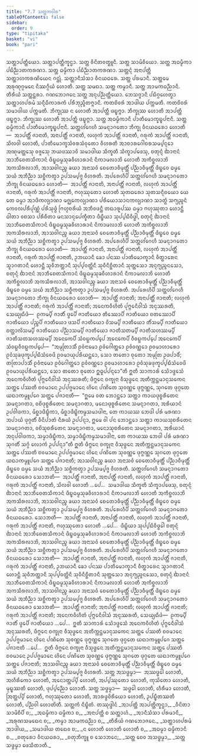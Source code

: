 ```yaml
---
title: "7.7 ᩈᨲ᩠ᨲᨠᩅᩤᩁ"
tableOfContents: false
sidebar:
  order: 9
type: "tipitaka"
basket: "vi"
book: "pari"
---
```



<DynamicBreadcrumb />

<Division number="327" book="pari">

<Paragraph number="1535" book="pari">
ᩈᨲ᩠ᨲᩣᨸᨲ᩠ᨲᩥᨿᩮᩣ. ᩈᨲ᩠ᨲᩣᨸᨲ᩠ᨲᩥᨠ᩠ᨡᨶ᩠ᨵᩣ. ᩈᨲ᩠ᨲ ᩅᩥᨶᩦᨲᩅᨲ᩠ᨳᩪᨶᩥ. ᩈᨲ᩠ᨲ ᩈᩣᨾᩦᨧᩥᨿᩮᩣ. ᩈᨲ᩠ᨲ ᩋᨵᨾ᩠ᨾᩥᨠᩣ ᨸᨭᩥᨬ᩠ᨬᩣᨲᨠᩁᨱᩣ. ᩈᨲ᩠ᨲ ᨵᨾ᩠ᨾᩥᨠᩣ ᨸᨭᩥᨬ᩠ᨬᩣᨲᨠᩁᨱᩣ. ᩈᨲ᩠ᨲᨶ᩠ᨶᩴ ᩋᨶᩣᨸᨲ᩠ᨲᩥ ᩈᨲ᩠ᨲᩣᩉᨠᩁᨱᩦᨿᩮᨶ ᨣᨶ᩠ᨲᩩᩴ. ᩈᨲ᩠ᨲᩣᨶᩥᩈᩴᩈᩣ ᩅᩥᨶᨿᨵᩁᩮ. ᩈᨲ᩠ᨲ ᨸᩁᨾᩣᨶᩥ. ᩈᨲ᩠ᨲᨾᩮ ᩋᩁᩩᨱᩩᨣ᩠ᨣᨾᨶᩮ ᨶᩥᩔᨣ᩠ᨣᩥᨿᩴ ᩉᩮᩣᨲᩥ. ᩈᨲ᩠ᨲ ᩈᨾᨳᩣ. ᩈᨲ᩠ᨲ ᨠᨾ᩠ᨾᩣᨶᩥ. ᩈᨲ᩠ᨲ ᩋᩣᨾᨠᨵᨬ᩠ᨬᩣᨶᩥ. ᨲᩥᩁᩥᨿᩴ ᩈᨲ᩠ᨲᨶ᩠ᨲᩁᩣ. ᨣᨱᨽᩮᩣᨩᨶᩮ ᩈᨲ᩠ᨲ ᩋᨶᩩᨸᨬ᩠ᨬᨲ᩠ᨲᩥᨿᩮᩣ. ᨽᩮᩈᨩ᩠ᨩᩣᨶᩥ ᨸᨭᩥᨣ᩠ᨣᩉᩮᨲ᩠ᩅᩣ ᩈᨲ᩠ᨲᩣᩉᨸᩁᨾᩴ ᩈᨶ᩠ᨶᩥᨵᩥᨠᩣᩁᨠᩴ ᨸᩁᩥᨽᩩᨬ᩠ᨩᩥᨲᨻ᩠ᨻᩣᨶᩥ. ᨠᨲᨧᩦᩅᩁᩴ ᩋᩣᨴᩤᨿ ᨸᨠ᩠ᨠᨾᨲᩥ. ᨠᨲᨧᩦᩅᩁᩴ ᩈᨾᩣᨴᩤᨿ ᨸᨠ᩠ᨠᨾᨲᩥ. ᨽᩥᨠ᩠ᨡᩩᩔ ᨶ ᩉᩮᩣᨲᩥ ᩋᩣᨸᨲ᩠ᨲᩥ ᨴᨭ᩠ᨮᨻ᩠ᨻᩣ. ᨽᩥᨠ᩠ᨡᩩᩔ ᩉᩮᩣᨲᩥ ᩋᩣᨸᨲ᩠ᨲᩥ ᨴᨭ᩠ᨮᨻ᩠ᨻᩣ. ᨽᩥᨠ᩠ᨡᩩᩔ ᩉᩮᩣᨲᩥ ᩋᩣᨸᨲ᩠ᨲᩥ ᨴᨭ᩠ᨮᨻ᩠ᨻᩣ. ᩈᨲ᩠ᨲ ᩋᨵᨾ᩠ᨾᩥᨠᩣᨶᩥ ᨸᩣᨲᩥᨾᩮᩣᨠ᩠ᨡᨭ᩠ᨮᨸᨶᩣᨶᩥ. ᩈᨲ᩠ᨲ ᨵᨾ᩠ᨾᩥᨠᩣᨶᩥ ᨸᩣᨲᩥᨾᩮᩣᨠ᩠ᨡᨭ᩠ᨮᨸᨶᩣᨶᩥ.
</Paragraph>

<Paragraph number="1536" book="pari">
ᩈᨲ᩠ᨲᩉᩘᨣᩮᩉᩥ ᩈᨾᨶ᩠ᨶᩣᨣᨲᩮᩣ ᨽᩥᨠ᩠ᨡᩩ ᩅᩥᨶᨿᨵᩁᩮᩣ ᩉᩮᩣᨲᩥ—  ᩋᩣᨸᨲ᩠ᨲᩥᩴ ᨩᩣᨶᩣᨲᩥ, ᩋᨶᩣᨸᨲ᩠ᨲᩥᩴ ᨩᩣᨶᩣᨲᩥ, ᩃᩉᩩᨠᩴ ᩋᩣᨸᨲ᩠ᨲᩥᩴ ᨩᩣᨶᩣᨲᩥ, ᨣᩁᩩᨠᩴ ᩋᩣᨸᨲ᩠ᨲᩥᩴ ᨩᩣᨶᩣᨲᩥ, ᩈᩦᩃᩅᩤ ᩉᩮᩣᨲᩥ, ᨸᩣᨲᩥᨾᩮᩣᨠ᩠ᨡᩈᩴᩅᩁᩈᩴᩅᩩᨲᩮᩣ ᩅᩥᩉᩁᨲᩥ ᩋᩣᨧᩣᩁᨣᩮᩤᨧᩁᩈᨾ᩠ᨸᨶ᩠ᨶᩮᩣ ᩋᨱᩩᨾᨲ᩠ᨲᩮᩈᩩ ᩅᨩ᩠ᨩᩮᩈᩩ ᨽᨿᨴᩔᩣᩅᩦ ᩈᨾᩣᨴᩤᨿ ᩈᩥᨠ᩠ᨡᨲᩥ ᩈᩥᨠ᩠ᨡᩣᨸᨴᩮᩈᩩ, ᨧᨲᩩᨶ᩠ᨶᩴ ᨫᩣᨶᩣᨶᩴ ᩋᩣᨽᩥᨧᩮᨲᩈᩥᨠᩣᨶᩴ ᨴᩥᨭ᩠ᨮᨵᨾ᩠ᨾᩈᩩᨡᩅᩥᩉᩣᩁᩣᨶᩴ ᨶᩥᨠᩣᨾᩃᩣᨽᩦ ᩉᩮᩣᨲᩥ ᩋᨠᩥᨧ᩠ᨨᩃᩣᨽᩦ ᩋᨠᩈᩥᩁᩃᩣᨽᩦ, ᩋᩣᩈᩅᩤᨶᨬ᩠ᨧ ᨡᨿᩣ ᩋᨶᩣᩈᩅᩴ ᨧᩮᨲᩮᩣᩅᩥᨾᩩᨲ᩠ᨲᩥᩴ ᨸᨬ᩠ᨬᩣᩅᩥᨾᩩᨲ᩠ᨲᩥᩴ ᨴᩥᨭ᩠ᨮᩮᩅ ᨵᨾ᩠ᨾᩮ ᩈᨿᩴ ᩋᨽᩥᨬ᩠ᨬᩣ ᩈᨧ᩠ᨨᩥᨠᨲ᩠ᩅᩣ ᩏᨸᩈᨾ᩠ᨸᨩ᩠ᨩ ᩅᩥᩉᩁᨲᩥ.
</Paragraph>

<Paragraph number="1537" book="pari">
ᩋᨸᩁᩮᩉᩥᨸᩥ ᩈᨲ᩠ᨲᩉᩘᨣᩮᩉᩥ ᩈᨾᨶ᩠ᨶᩣᨣᨲᩮᩣ ᨽᩥᨠ᩠ᨡᩩ ᩅᩥᨶᨿᨵᩁᩮᩣ ᩉᩮᩣᨲᩥ—  ᩋᩣᨸᨲ᩠ᨲᩥᩴ ᨩᩣᨶᩣᨲᩥ, ᩋᨶᩣᨸᨲ᩠ᨲᩥᩴ ᨩᩣᨶᩣᨲᩥ, ᩃᩉᩩᨠᩴ ᩋᩣᨸᨲ᩠ᨲᩥᩴ ᨩᩣᨶᩣᨲᩥ, ᨣᩁᩩᨠᩴ ᩋᩣᨸᨲ᩠ᨲᩥᩴ ᨩᩣᨶᩣᨲᩥ, ᨻᩉᩩᩔᩩᨲᩮᩣ ᩉᩮᩣᨲᩥ ᩈᩩᨲᨵᩁᩮᩣ ᩈᩩᨲᩈᨶ᩠ᨶᩥᨧᨿᩮᩣ ᨿᩮ ᨲᩮ ᨵᨾ᩠ᨾᩣ ᩋᩣᨴᩥᨠᩃ᩠ᨿᩣᨱᩣ ᨾᨩ᩠ᨫᩮᨠᩃ᩠ᨿᩣᨱᩣ ᨸᩁᩥᨿᩮᩣᩈᩣᨶᨠᩃ᩠ᨿᩣᨱᩣ ᩈᩣᨲ᩠ᨳᩴ ᩈᨻ᩠ᨿᨬ᩠ᨩᨶᩴ ᨠᩮᩅᩃᨸᩁᩥᨸᩩᨱ᩠ᨱᩴ ᨸᩁᩥᩈᩩᨴ᩠ᨵᩴ ᨻᩕᩉ᩠ᨾᨧᩁᩥᨿᩴ ᩋᨽᩥᩅᨴᨶ᩠ᨲᩥ ᨲᨳᩣᩁᩪᨸᩔ ᨵᨾ᩠ᨾᩣ ᨻᩉᩩᩔᩩᨲᩣ ᩉᩮᩣᨶ᩠ᨲᩥ ᨵᩤᨲᩣ ᩅᨧᩈᩣ ᨸᩁᩥᨧᩥᨲᩣ ᨾᨶᩈᩣᨶᩩᨸᩮᨠ᩠ᨡᩥᨲᩣ ᨴᩥᨭ᩠ᨮᩥᨿᩣ ᩈᩩᨸ᩠ᨸᨭᩥᩅᩥᨴ᩠ᨵᩤ, ᨧᨲᩩᨶ᩠ᨶᩴ ᨫᩣᨶᩣᨶᩴ ᩋᩣᨽᩥᨧᩮᨲᩈᩥᨠᩣᨶᩴ ᨴᩥᨭ᩠ᨮᨵᨾ᩠ᨾᩈᩩᨡᩅᩥᩉᩣᩁᩣᨶᩴ ᨶᩥᨠᩣᨾᩃᩣᨽᩦ ᩉᩮᩣᨲᩥ ᩋᨠᩥᨧ᩠ᨨᩃᩣᨽᩦ ᩋᨠᩈᩥᩁᩃᩣᨽᩦ, ᩋᩣᩈᩅᩤᨶᨬ᩠ᨧ ᨡᨿᩣ ᩋᨶᩣᩈᩅᩴ ᨧᩮᨲᩮᩣᩅᩥᨾᩩᨲ᩠ᨲᩥᩴ ᨸᨬ᩠ᨬᩣᩅᩥᨾᩩᨲ᩠ᨲᩥᩴ ᨴᩥᨭ᩠ᨮᩮᩅ ᨵᨾ᩠ᨾᩮ ᩈᨿᩴ ᩋᨽᩥᨬ᩠ᨬᩣ ᩈᨧ᩠ᨨᩥᨠᨲ᩠ᩅᩣ ᩏᨸᩈᨾ᩠ᨸᨩ᩠ᨩ ᩅᩥᩉᩁᨲᩥ.
</Paragraph>

<Paragraph number="1538" book="pari">
ᩋᨸᩁᩮᩉᩥᨸᩥ ᩈᨲ᩠ᨲᩉᩘᨣᩮᩉᩥ ᩈᨾᨶ᩠ᨶᩣᨣᨲᩮᩣ ᨽᩥᨠ᩠ᨡᩩ ᩅᩥᨶᨿᨵᩁᩮᩣ ᩉᩮᩣᨲᩥ—  ᩋᩣᨸᨲ᩠ᨲᩥᩴ ᨩᩣᨶᩣᨲᩥ, ᩋᨶᩣᨸᨲ᩠ᨲᩥᩴ ᨩᩣᨶᩣᨲᩥ, ᩃᩉᩩᨠᩴ ᩋᩣᨸᨲ᩠ᨲᩥᩴ ᨩᩣᨶᩣᨲᩥ, ᨣᩁᩩᨠᩴ ᩋᩣᨸᨲ᩠ᨲᩥᩴ ᨩᩣᨶᩣᨲᩥ, ᩏᨽᨿᩣᨶᩥ ᨡᩮᩣ ᨸᨶᩔ ᨸᩣᨲᩥᨾᩮᩣᨠ᩠ᨡᩣᨶᩥ ᩅᩥᨲ᩠ᨳᩣᩁᩮᨶ ᩈ᩠ᩅᩣᨣᨲᩣᨶᩥ ᩉᩮᩣᨶ᩠ᨲᩥ ᩈᩩᩅᩥᨽᨲ᩠ᨲᩣᨶᩥ ᩈᩩᨸ᩠ᨸᩅᨲ᩠ᨲᩦᨶᩥ ᩈᩩᩅᩥᨶᩥᨧ᩠ᨨᩥᨲᩣᨶᩥ ᩈᩩᨲ᩠ᨲᩈᩮᩣ ᩋᨶᩩᨻ᩠ᨿᨬ᩠ᨩᨶᩈᩮᩣ, ᨧᨲᩩᨶ᩠ᨶᩴ ᨫᩣᨶᩣᨶᩴ ᩋᩣᨽᩥᨧᩮᨲᩈᩥᨠᩣᨶᩴ ᨴᩥᨭ᩠ᨮᨵᨾ᩠ᨾᩈᩩᨡᩅᩥᩉᩣᩁᩣᨶᩴ ᨶᩥᨠᩣᨾᩃᩣᨽᩦ ᩉᩮᩣᨲᩥ ᩋᨠᩥᨧ᩠ᨨᩃᩣᨽᩦ ᩋᨠᩈᩥᩁᩃᩣᨽᩦ, ᩋᩣᩈᩅᩤᨶᨬ᩠ᨧ ᨡᨿᩣ ᩋᨶᩣᩈᩅᩴ ᨧᩮᨲᩮᩣᩅᩥᨾᩩᨲ᩠ᨲᩥᩴ ᨸᨬ᩠ᨬᩣᩅᩥᨾᩩᨲ᩠ᨲᩥᩴ ᨴᩥᨭ᩠ᨮᩮᩅ ᨵᨾ᩠ᨾᩮ ᩈᨿᩴ ᩋᨽᩥᨬ᩠ᨬᩣ ᩈᨧ᩠ᨨᩥᨠᨲ᩠ᩅᩣ ᩏᨸᩈᨾ᩠ᨸᨩ᩠ᨩ ᩅᩥᩉᩁᨲᩥ.
</Paragraph>

<Paragraph number="1539" book="pari">
ᩋᨸᩁᩮᩉᩥᨸᩥ ᩈᨲ᩠ᨲᩉᩘᨣᩮᩉᩥ ᩈᨾᨶ᩠ᨶᩣᨣᨲᩮᩣ ᨽᩥᨠ᩠ᨡᩩ ᩅᩥᨶᨿᨵᩁᩮᩣ ᩉᩮᩣᨲᩥ—  ᩋᩣᨸᨲ᩠ᨲᩥᩴ ᨩᩣᨶᩣᨲᩥ; ᩋᨶᩣᨸᨲ᩠ᨲᩥᩴ ᨩᩣᨶᩣᨲᩥ; ᩃᩉᩩᨠᩴ ᩋᩣᨸᨲ᩠ᨲᩥᩴ ᨩᩣᨶᩣᨲᩥ; ᨣᩁᩩᨠᩴ ᩋᩣᨸᨲ᩠ᨲᩥᩴ ᨩᩣᨶᩣᨲᩥ; ᩋᨶᩮᨠᩅᩥᩉᩥᨲᩴ ᨸᩩᨻ᩠ᨻᩮᨶᩥᩅᩤᩈᩴ ᩋᨶᩩᩔᩁᨲᩥ, ᩈᩮᨿ᩠ᨿᨳᩥᨴᩴ—  ᩑᨠᨾ᩠ᨸᩥ ᨩᩣᨲᩥᩴ ᨴ᩠ᩅᩮᨸᩥ ᨩᩣᨲᩥᨿᩮᩣ ᨲᩥᩔᩮᩣᨸᩥ ᨩᩣᨲᩥᨿᩮᩣ ᨧᨲᩔᩮᩣᨸᩥ ᨩᩣᨲᩥᨿᩮᩣ ᨸᨬ᩠ᨧᨸᩥ ᨩᩣᨲᩥᨿᩮᩣ ᨴᩈᨸᩥ ᨩᩣᨲᩥᨿᩮᩣ ᩅᩦᩈᨾ᩠ᨸᩥ ᨩᩣᨲᩥᨿᩮᩣ ᨲᩥᩴᩈᨾ᩠ᨸᩥ ᨩᩣᨲᩥᨿᩮᩣ ᨧᨲ᩠ᨲᩣᩃᩦᩈᨾ᩠ᨸᩥ ᨩᩣᨲᩥᨿᩮᩣ ᨸᨬ᩠ᨬᩣᩈᨾ᩠ᨸᩥ ᨩᩣᨲᩥᨿᩮᩣ ᨩᩣᨲᩥᩈᨲᨾ᩠ᨸᩥ ᨩᩣᨲᩥᩈᩉᩔᨾ᩠ᨸᩥ ᨩᩣᨲᩥᩈᨲᩈᩉᩔᨾ᩠ᨸᩥ ᩋᨶᩮᨠᩮᨸᩥ ᩈᩴᩅᨭ᩠ᨭᨠᨸ᩠ᨸᩮ ᩋᨶᩮᨠᩮᨸᩥ ᩅᩥᩅᨭ᩠ᨭᨠᨸ᩠ᨸᩮ ᩋᨶᩮᨠᩮᨸᩥ ᩈᩴᩅᨭ᩠ᨭᩅᩥᩅᨭ᩠ᨭᨠᨸ᩠ᨸᩮ—  “ᩋᨾᩩᨲᩕᩣᩈᩥᩴ ᩑᩅᩴᨶᩣᨾᩮᩣ ᩑᩅᩴᨣᩮᩤᨲ᩠ᨲᩮᩣ ᩑᩅᩴᩅᨱ᩠ᨱᩮᩣ ᩑᩅᨾᩣᩉᩣᩁᩮᩣ ᩑᩅᩴᩈᩩᨡᨴᩩᨠ᩠ᨡᨸ᩠ᨸᨭᩥᩈᩴᩅᩮᨴᩦ ᩑᩅᨾᩣᨿᩩᨸᩁᩥᨿᨶ᩠ᨲᩮᩣ, ᩈᩮᩣ ᨲᨲᩮᩣ ᨧᩩᨲᩮᩣ ᩋᨾᩩᨲᩕ ᩏᨴᨸᩣᨴᩥᩴ; ᨲᨲᩕᩣᨸᩣᩈᩥᩴ ᩑᩅᩴᨶᩣᨾᩮᩣ ᩑᩅᩴᨣᩮᩤᨲ᩠ᨲᩮᩣ ᩑᩅᩴᩅᨱ᩠ᨱᩮᩣ ᩑᩅᨾᩣᩉᩣᩁᩮᩣ ᩑᩅᩴᩈᩩᨡᨴᩩᨠ᩠ᨡᨸ᩠ᨸᨭᩥᩈᩴᩅᩮᨴᩦ ᩑᩅᨾᩣᨿᩩᨸᩁᩥᨿᨶ᩠ᨲᩮᩣ, ᩈᩮᩣ ᨲᨲᩮᩣ ᨧᩩᨲᩮᩣ ᩍᨵᩪᨸᨸᨶ᩠ᨶᩮᩣ”ᨲᩥ ᩍᨲᩥ ᩈᩣᨠᩣᩁᩴ ᩈᩮᩫᩣᨴ᩠ᨴᩮᩈᩴ ᩋᨶᩮᨠᩅᩥᩉᩥᨲᩴ ᨸᩩᨻ᩠ᨻᩮᨶᩥᩅᩤᩈᩴ ᩋᨶᩩᩔᩁᨲᩥ; ᨴᩥᨻ᩠ᨻᩮᨶ ᨧᨠ᩠ᨡᩩᨶᩣ ᩅᩥᩈᩩᨴ᩠ᨵᩮᨶ ᩋᨲᩥᨠ᩠ᨠᨶ᩠ᨲᨾᩣᨶᩩᩈᨠᩮᨶ ᩈᨲ᩠ᨲᩮ ᨸᩔᨲᩥ ᨧᩅᨾᩣᨶᩮ ᩏᨸᨸᨩ᩠ᨩᨾᩣᨶᩮ ᩉᩦᨶᩮ ᨸᨱᩦᨲᩮ ᩈᩩᩅᨱ᩠ᨱᩮ ᨴᩩᨻ᩠ᨻᨱ᩠ᨱᩮ, ᩈᩩᨣᨲᩮ ᨴᩩᨣ᩠ᨣᨲᩮ ᨿᨳᩣᨠᨾ᩠ᨾᩪᨸᨣᩮ ᩈᨲ᩠ᨲᩮ ᨸᨩᩣᨶᩣᨲᩥ—  “ᩍᨾᩮ ᩅᨲ ᨽᩮᩣᨶ᩠ᨲᩮᩣ ᩈᨲ᩠ᨲᩣ ᨠᩣᨿᨴᩩᨧ᩠ᨧᩁᩥᨲᩮᨶ ᩈᨾᨶ᩠ᨶᩣᨣᨲᩣ, ᩅᨧᩦᨴᩩᨧ᩠ᨧᩁᩥᨲᩮᨶ ᩈᨾᨶ᩠ᨶᩣᨣᨲᩣ, ᨾᨶᩮᩣᨴᩩᨧ᩠ᨧᩁᩥᨲᩮᨶ ᩈᨾᨶ᩠ᨶᩣᨣᨲᩣ, ᩋᩁᩥᨿᩣᨶᩴ ᩏᨸᩅᩤᨴᨠᩣ, ᨾᩥᨧ᩠ᨨᩣᨴᩥᨭ᩠ᨮᩥᨠᩣ, ᨾᩥᨧ᩠ᨨᩣᨴᩥᨭ᩠ᨮᩥᨠᨾ᩠ᨾᩈᨾᩣᨴᩤᨶᩣ, ᨲᩮ ᨠᩣᨿᩔ ᨽᩮᨴᩤ ᨸᩁᩴ ᨾᩁᨱᩣ ᩋᨸᩣᨿᩴ ᨴᩩᨣ᩠ᨣᨲᩥᩴ ᩅᩥᨶᩥᨸᩣᨲᩴ ᨶᩥᩁᨿᩴ ᩏᨸᨸᨶ᩠ᨶᩣ, ᩍᨾᩮ ᩅᩤ ᨸᨶ ᨽᩮᩣᨶ᩠ᨲᩮᩣ ᩈᨲ᩠ᨲᩣ ᨠᩣᨿᩈᩩᨧᩁᩥᨲᩮᨶ ᩈᨾᨶ᩠ᨶᩣᨣᨲᩣ, ᩅᨧᩦᩈᩩᨧᩁᩥᨲᩮᨶ ᩈᨾᨶ᩠ᨶᩣᨣᨲᩣ, ᨾᨶᩮᩣᩈᩩᨧᩁᩥᨲᩮᨶ ᩈᨾᨶ᩠ᨶᩣᨣᨲᩣ, ᩋᩁᩥᨿᩣᨶᩴ ᩋᨶᩩᨸᩅᩤᨴᨠᩣ, ᩈᨾ᩠ᨾᩣᨴᩥᨭ᩠ᨮᩥᨠᩣ, ᩈᨾ᩠ᨾᩣᨴᩥᨭ᩠ᨮᩥᨠᨾ᩠ᨾᩈᨾᩣᨴᩤᨶᩣ, ᨲᩮ ᨠᩣᨿᩔ ᨽᩮᨴᩤ ᨸᩁᩴ ᨾᩁᨱᩣ ᩈᩩᨣᨲᩥᩴ ᩈᨣ᩠ᨣᩴ ᩃᩮᩣᨠᩴ ᩏᨸᨸᨶ᩠ᨶᩣ”ᨲᩥ ᩍᨲᩥ ᨴᩥᨻ᩠ᨻᩮᨶ ᨧᨠ᩠ᨡᩩᨶᩣ ᩅᩥᩈᩩᨴ᩠ᨵᩮᨶ ᩋᨲᩥᨠ᩠ᨠᨶ᩠ᨲᨾᩣᨶᩩᩈᨠᩮᨶ ᩈᨲ᩠ᨲᩮ ᨸᩔᨲᩥ ᨧᩅᨾᩣᨶᩮ ᩏᨸᨸᨩ᩠ᨩᨾᩣᨶᩮ ᩉᩦᨶᩮ ᨸᨱᩦᨲᩮ ᩈᩩᩅᨱ᩠ᨱᩮ ᨴᩩᨻ᩠ᨻᨱ᩠ᨱᩮ ᩈᩩᨣᨲᩮ ᨴᩩᨣ᩠ᨣᨲᩮ ᨿᨳᩣᨠᨾ᩠ᨾᩪᨸᨣᩮ ᩈᨲ᩠ᨲᩮ ᨸᨩᩣᨶᩣᨲᩥ; ᩋᩣᩈᩅᩤᨶᨬ᩠ᨧ ᨡᨿᩣ ᩋᨶᩣᩈᩅᩴ ᨧᩮᨲᩮᩣᩅᩥᨾᩩᨲ᩠ᨲᩥᩴ ᨸᨬ᩠ᨬᩣᩅᩥᨾᩩᨲ᩠ᨲᩥᩴ ᨴᩥᨭ᩠ᨮᩮᩅ ᨵᨾ᩠ᨾᩮ ᩈᨿᩴ ᩋᨽᩥᨬ᩠ᨬᩣ ᩈᨧ᩠ᨨᩥᨠᨲ᩠ᩅᩣ ᩏᨸᩈᨾ᩠ᨸᨩ᩠ᨩ ᩅᩥᩉᩁᨲᩥ.
</Paragraph>

<Paragraph number="1540" book="pari">
ᩈᨲ᩠ᨲᩉᩘᨣᩮᩉᩥ ᩈᨾᨶ᩠ᨶᩣᨣᨲᩮᩣ ᩅᩥᨶᨿᨵᩁᩮᩣ ᩈᩮᩣᨽᨲᩥ—  ᩋᩣᨸᨲ᩠ᨲᩥᩴ ᨩᩣᨶᩣᨲᩥ, ᩋᨶᩣᨸᨲ᩠ᨲᩥᩴ ᨩᩣᨶᩣᨲᩥ, ᩃᩉᩩᨠᩴ ᩋᩣᨸᨲ᩠ᨲᩥᩴ ᨩᩣᨶᩣᨲᩥ, ᨣᩁᩩᨠᩴ ᩋᩣᨸᨲ᩠ᨲᩥᩴ ᨩᩣᨶᩣᨲᩥ, ᩈᩦᩃᩅᩤ ᩉᩮᩣᨲᩥ …ᨸᩮ…  ᩈᨾᩣᨴᩤᨿ ᩈᩥᨠ᩠ᨡᨲᩥ ᩈᩥᨠ᩠ᨡᩣᨸᨴᩮᩈᩩ, ᨧᨲᩩᨶ᩠ᨶᩴ ᨫᩣᨶᩣᨶᩴ ᩋᩣᨽᩥᨧᩮᨲᩈᩥᨠᩣᨶᩴ ᨴᩥᨭ᩠ᨮᨵᨾ᩠ᨾᩈᩩᨡᩅᩥᩉᩣᩁᩣᨶᩴ ᨶᩥᨠᩣᨾᩃᩣᨽᩦ ᩉᩮᩣᨲᩥ ᩋᨠᩥᨧ᩠ᨨᩃᩣᨽᩦ ᩋᨠᩈᩥᩁᩃᩣᨽᩦ, ᩋᩣᩈᩅᩤᨶᨬ᩠ᨧ ᨡᨿᩣ ᩋᨶᩣᩈᩅᩴ ᨧᩮᨲᩮᩣᩅᩥᨾᩩᨲ᩠ᨲᩥᩴ ᨸᨬ᩠ᨬᩣᩅᩥᨾᩩᨲ᩠ᨲᩥᩴ ᨴᩥᨭ᩠ᨮᩮᩅ ᨵᨾ᩠ᨾᩮ ᩈᨿᩴ ᩋᨽᩥᨬ᩠ᨬᩣ ᩈᨧ᩠ᨨᩥᨠᨲ᩠ᩅᩣ ᩏᨸᩈᨾ᩠ᨸᨩ᩠ᨩ ᩅᩥᩉᩁᨲᩥ.
</Paragraph>

<Paragraph number="1541" book="pari">
ᩋᨸᩁᩮᩉᩥᨸᩥ ᩈᨲ᩠ᨲᩉᩘᨣᩮᩉᩥ ᩈᨾᨶ᩠ᨶᩣᨣᨲᩮᩣ ᩅᩥᨶᨿᨵᩁᩮᩣ. ᩈᩮᩣᨽᨲᩥ—  ᩋᩣᨸᨲ᩠ᨲᩥᩴ ᨩᩣᨶᩣᨲᩥ, ᩋᨶᩣᨸᨲ᩠ᨲᩥᩴ ᨩᩣᨶᩣᨲᩥ, ᩃᩉᩩᨠᩴ ᩋᩣᨸᨲ᩠ᨲᩥᩴ ᨩᩣᨶᩣᨲᩥ, ᨣᩁᩩᨠᩴ ᩋᩣᨸᨲ᩠ᨲᩥᩴ ᨩᩣᨶᩣᨲᩥ, ᨻᩉᩩᩔᩩᨲᩮᩣ ᩉᩮᩣᨲᩥ …ᨸᩮ…  ᨴᩥᨭ᩠ᨮᩥᨿᩣ ᩈᩩᨸ᩠ᨸᨭᩥᩅᩥᨴ᩠ᨵᩮᩤ ᨧᨲᩩᨶ᩠ᨶᩴ ᨫᩣᨶᩣᨶᩴ ᩋᩣᨽᩥᨧᩮᨲᩈᩥᨠᩣᨶᩴ ᨴᩥᨭ᩠ᨮᨵᨾ᩠ᨾᩈᩩᨡᩅᩥᩉᩣᩁᩣᨶᩴ ᨶᩥᨠᩣᨾᩃᩣᨽᩦ ᩉᩮᩣᨲᩥ ᩋᨠᩥᨧ᩠ᨨᩃᩣᨽᩦ ᩋᨠᩈᩥᩁᩃᩣᨽᩦ, ᩋᩣᩈᩅᩤᨶᨬ᩠ᨧ ᨡᨿᩣ ᩋᨶᩣᩈᩅᩴ ᨧᩮᨲᩮᩣᩅᩥᨾᩩᨲ᩠ᨲᩥᩴ ᨸᨬ᩠ᨬᩣᩅᩥᨾᩩᨲ᩠ᨲᩥᩴ ᨴᩥᨭ᩠ᨮᩮᩅ ᨵᨾ᩠ᨾᩮ ᩈᨿᩴ ᩋᨽᩥᨬ᩠ᨬᩣ ᩈᨧ᩠ᨨᩥᨠᨲ᩠ᩅᩣ ᩏᨸᩈᨾ᩠ᨸᨩ᩠ᨩ ᩅᩥᩉᩁᨲᩥ.
</Paragraph>

<Paragraph number="1542" book="pari">
ᩋᨸᩁᩮᩉᩥᨸᩥ ᩈᨲ᩠ᨲᩉᩘᨣᩮᩉᩥ ᩈᨾᨶ᩠ᨶᩣᨣᨲᩮᩣ ᩅᩥᨶᨿᨵᩁᩮᩣ ᩈᩮᩣᨽᨲᩥ—  ᩋᩣᨸᨲ᩠ᨲᩥᩴ ᨩᩣᨶᩣᨲᩥ, ᩋᨶᩣᨸᨲ᩠ᨲᩥᩴ ᨩᩣᨶᩣᨲᩥ, ᩃᩉᩩᨠᩴ ᩋᩣᨸᨲ᩠ᨲᩥᩴ ᨩᩣᨶᩣᨲᩥ, ᨣᩁᩩᨠᩴ ᩋᩣᨸᨲ᩠ᨲᩥᩴ ᨩᩣᨶᩣᨲᩥ, ᩏᨽᨿᩣᨶᩥ ᨡᩮᩣ ᨸᨶᩔ ᨸᩣᨲᩥᨾᩮᩣᨠ᩠ᨡᩣᨶᩥ ᩅᩥᨲ᩠ᨳᩣᩁᩮᨶ ᩈ᩠ᩅᩣᨣᨲᩣᨶᩥ ᩉᩮᩣᨶ᩠ᨲᩥ ᩈᩩᩅᩥᨽᨲ᩠ᨲᩣᨶᩥ ᩈᩩᨸ᩠ᨸᩅᨲ᩠ᨲᩦᨶᩥ ᩈᩩᩅᩥᨶᩥᨧ᩠ᨨᩥᨲᩣᨶᩥ ᩈᩩᨲ᩠ᨲᩈᩮᩣ ᩋᨶᩩᨻ᩠ᨿᨬ᩠ᨩᨶᩈᩮᩣ, ᨧᨲᩩᨶ᩠ᨶᩴ ᨫᩣᨶᩣᨶᩴ ᩋᩣᨽᩥᨧᩮᨲᩈᩥᨠᩣᨶᩴ ᨴᩥᨭ᩠ᨮᨵᨾ᩠ᨾᩈᩩᨡᩅᩥᩉᩣᩁᩣᨶᩴ ᨶᩥᨠᩣᨾᩃᩣᨽᩦ ᩉᩮᩣᨲᩥ ᩋᨠᩥᨧ᩠ᨨᩃᩣᨽᩦ ᩋᨠᩈᩥᩁᩃᩣᨽᩦ, ᩋᩣᩈᩅᩤᨶᨬ᩠ᨧ ᨡᨿᩣ ᩋᨶᩣᩈᩅᩴ ᨧᩮᨲᩮᩣᩅᩥᨾᩩᨲ᩠ᨲᩥᩴ ᨸᨬ᩠ᨬᩣᩅᩥᨾᩩᨲ᩠ᨲᩥᩴ ᨴᩥᨭ᩠ᨮᩮᩅ ᨵᨾ᩠ᨾᩮ ᩈᨿᩴ ᩋᨽᩥᨬ᩠ᨬᩣ ᩈᨧ᩠ᨨᩥᨠᨲ᩠ᩅᩣ ᩏᨸᩈᨾ᩠ᨸᨩ᩠ᨩ ᩅᩥᩉᩁᨲᩥ.
</Paragraph>

<Paragraph number="1543" book="pari">
ᩋᨸᩁᩮᩉᩥᨸᩥ ᩈᨲ᩠ᨲᩉᩘᨣᩮᩉᩥ ᩈᨾᨶ᩠ᨶᩣᨣᨲᩮᩣ ᩅᩥᨶᨿᨵᩁᩮᩣ ᩈᩮᩣᨽᨲᩥ—  ᩋᩣᨸᨲ᩠ᨲᩥᩴ ᨩᩣᨶᩣᨲᩥ; ᩋᨶᩣᨸᨲ᩠ᨲᩥᩴ ᨩᩣᨶᩣᨲᩥ; ᩃᩉᩩᨠᩴ ᩋᩣᨸᨲ᩠ᨲᩥᩴ ᨩᩣᨶᩣᨲᩥ; ᨣᩁᩩᨠᩴ ᩋᩣᨸᨲ᩠ᨲᩥᩴ ᨩᩣᨶᩣᨲᩥ; ᩋᨶᩮᨠᩅᩥᩉᩥᨲᩴ ᨸᩩᨻ᩠ᨻᩮᨶᩥᩅᩤᩈᩴ ᩋᨶᩩᩔᩁᨲᩥ, ᩈᩮᨿ᩠ᨿᨳᩥᨴᩴ—  ᩑᨠᨾ᩠ᨸᩥ ᨩᩣᨲᩥᩴ ᨴ᩠ᩅᩮᨸᩥ ᨩᩣᨲᩥᨿᩮᩣ …ᨸᩮ…  ᩍᨲᩥ ᩈᩣᨠᩣᩁᩴ ᩈᩮᩫᩣᨴ᩠ᨴᩮᩈᩴ ᩋᨶᩮᨠᩅᩥᩉᩥᨲᩴ ᨸᩩᨻ᩠ᨻᩮᨶᩥᩅᩤᩈᩴ ᩋᨶᩩᩔᩁᨲᩥ, ᨴᩥᨻ᩠ᨻᩮᨶ ᨧᨠ᩠ᨡᩩᨶᩣ ᩅᩥᩈᩩᨴ᩠ᨵᩮᨶ ᩋᨲᩥᨠ᩠ᨠᨶ᩠ᨲᨾᩣᨶᩩᩈᨠᩮᨶ ᩈᨲ᩠ᨲᩮ ᨸᩔᨲᩥ ᨧᩅᨾᩣᨶᩮ ᩏᨸᨸᨩ᩠ᨩᨾᩣᨶᩮ ᩉᩦᨶᩮ ᨸᨱᩦᨲᩮ ᩈᩩᩅᨱ᩠ᨱᩮ ᨴᩩᨻ᩠ᨻᨱ᩠ᨱᩮ ᩈᩩᨣᨲᩮ ᨴᩩᨣ᩠ᨣᨲᩮ ᨿᨳᩣᨠᨾ᩠ᨾᩪᨸᨣᩮ ᩈᨲ᩠ᨲᩮ ᨸᨩᩣᨶᩣᨲᩥ …ᨸᩮ…  ᩍᨲᩥ ᨴᩥᨻ᩠ᨻᩮᨶ ᨧᨠ᩠ᨡᩩᨶᩣ ᩅᩥᩈᩩᨴ᩠ᨵᩮᨶ ᩋᨲᩥᨠ᩠ᨠᨶ᩠ᨲᨾᩣᨶᩩᩈᨠᩮᨶ ᩈᨲ᩠ᨲᩮ ᨸᩔᨲᩥ ᨧᩅᨾᩣᨶᩮ ᩏᨸᨸᨩ᩠ᨩᨾᩣᨶᩮ ᩉᩦᨶᩮ ᨸᨱᩦᨲᩮ ᩈᩩᩅᨱ᩠ᨱᩮ ᨴᩩᨻ᩠ᨻᨱ᩠ᨱᩮ ᩈᩩᨣᨲᩮ ᨴᩩᨣ᩠ᨣᨲᩮ ᨿᨳᩣᨠᨾ᩠ᨾᩪᨸᨣᩮ ᩈᨲ᩠ᨲᩮ ᨸᨩᩣᨶᩣᨲᩥ; ᩋᩣᩈᩅᩤᨶᨬ᩠ᨧ ᨡᨿᩣ ᩋᨶᩣᩈᩅᩴ ᨧᩮᨲᩮᩣᩅᩥᨾᩩᨲ᩠ᨲᩥᩴ ᨸᨬ᩠ᨬᩣᩅᩥᨾᩩᨲ᩠ᨲᩥᩴ ᨴᩥᨭ᩠ᨮᩮᩅ ᨵᨾ᩠ᨾᩮ ᩈᨿᩴ ᩋᨽᩥᨬ᩠ᨬᩣ ᩈᨧ᩠ᨨᩥᨠᨲ᩠ᩅᩣ ᩏᨸᩈᨾ᩠ᨸᨩ᩠ᨩ ᩅᩥᩉᩁᨲᩥ.
</Paragraph>

<Paragraph number="1544" book="pari">
ᩈᨲ᩠ᨲ ᩋᩈᨴ᩠ᨵᨾ᩠ᨾᩣ—  ᩋᩔᨴ᩠ᨵᩮᩤ ᩉᩮᩣᨲᩥ, ᩋᩉᩥᩁᩥᨠᩮᩣ ᩉᩮᩣᨲᩥ, ᩋᨶᩮᩣᨲ᩠ᨲᨸ᩠ᨸᩦ ᩉᩮᩣᨲᩥ, ᩋᨸ᩠ᨸᩔᩩᨲᩮᩣ ᩉᩮᩣᨲᩥ, ᨠᩩᩈᩦᨲᩮᩣ ᩉᩮᩣᨲᩥ, ᨾᩩᨭ᩠ᨮᩔᨲᩥ ᩉᩮᩣᨲᩥ, ᨴᩩᨸ᩠ᨸᨬ᩠ᨬᩮᩣ ᩉᩮᩣᨲᩥ.
</Paragraph>

<Paragraph number="1545" book="pari">
ᩈᨲ᩠ᨲ ᩈᨴ᩠ᨵᨾ᩠ᨾᩣ—  ᩈᨴ᩠ᨵᩮᩤ ᩉᩮᩣᨲᩥ, ᩉᩥᩁᩥᨾᩣ ᩉᩮᩣᨲᩥ, ᩒᨲ᩠ᨲᨸ᩠ᨸᩦ ᩉᩮᩣᨲᩥ, ᨻᩉᩩᩔᩩᨲᩮᩣ ᩉᩮᩣᨲᩥ, ᩋᩣᩁᨴ᩠ᨵᩅᩦᩁᩥᨿᩮᩣ ᩉᩮᩣᨲᩥ, ᩏᨸᨭ᩠ᨮᩥᨲᩔᨲᩥ ᩉᩮᩣᨲᩥ, ᨸᨬ᩠ᨬᩅᩤ ᩉᩮᩣᨲᩦᨲᩥ.

</Paragraph>
</Division>

<Paragraph number="1546" type="center" book="pari">
ᩈᨲ᩠ᨲᨠᩴ ᨶᩥᨭ᩠ᨮᩥᨲᩴ.



</Paragraph>

<Paragraph number="1547" type="center" book="pari">
ᨲᩔᩩᨴ᩠ᨴᩤᨶᩴ


</Paragraph>

<Paragraph number="1548" type="verses" book="pari">
_ᩋᩣᨸᨲ᩠ᨲᩥ ᩋᩣᨸᨲ᩠ᨲᩥᨠ᩠ᨡᨶ᩠ᨵᩣ,_  
_ᩅᩥᨶᩦᨲᩣ ᩈᩣᨾᩦᨧᩥᨸᩥ ᨧ;_  
_ᩋᨵᨾ᩠ᨾᩥᨠᩣ ᨵᨾ᩠ᨾᩥᨠᩣ ᨧ,_  
_ᩋᨶᩣᨸᨲ᩠ᨲᩥ ᨧ ᩈᨲ᩠ᨲᩣᩉᩴ._  

</Paragraph>

<Paragraph number="1549" type="verses" book="pari">
_ᩋᩣᨶᩥᩈᩴᩈᩣ ᨸᩁᨾᩣᨶᩥ,_  
_ᩋᩁᩩᨱᩈᨾᨳᩮᨶ ᨧ;_  
_ᨠᨾ᩠ᨾᩣ ᩋᩣᨾᨠᨵᨬ᩠ᨬᩣ ᨧ,_  
_ᨲᩥᩁᩥᨿᩴ ᨣᨱᨽᩮᩣᨩᨶᩮ._  

</Paragraph>

<Paragraph number="1550" type="verses" book="pari">
_ᩈᨲ᩠ᨲᩣᩉᨸᩁᨾᩴ ᩋᩣᨴᩤᨿ,_  
_ᩈᨾᩣᨴᩤᨿ ᨲᨳᩮᩅ ᨧ;_  
_ᨶ ᩉᩮᩣᨲᩥ ᩉᩮᩣᨲᩥ ᩉᩮᩣᨲᩥ ᨧ,_  
_ᩋᨵᨾ᩠ᨾᩣ ᨵᨾ᩠ᨾᩥᨠᩣᨶᩥ ᨧ._  

</Paragraph>

<Paragraph number="1551" type="verses" book="pari">
_ᨧᨲᩩᩁᩮᩣ ᩅᩥᨶᨿᨵᩁᩣ,_  
_ᨧᨲᩩᨽᩥᨠ᩠ᨡᩪ ᨧ ᩈᩮᩣᨽᨶᩮ;_  
_ᩈᨲ᩠ᨲ ᨧᩮᩅ ᩋᩈᨴ᩠ᨵᨾ᩠ᨾᩣ,_  
_ᩈᨲ᩠ᨲ ᩈᨴ᩠ᨵᨾ᩠ᨾᩣ ᨴᩮᩈᩥᨲᩣᨲᩥ._
</Paragraph>